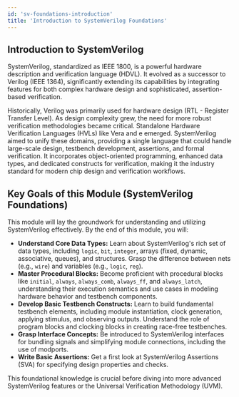 ```yaml
---
id: 'sv-foundations-introduction'
title: 'Introduction to SystemVerilog Foundations'
---
```


## Introduction to SystemVerilog

SystemVerilog, standardized as IEEE 1800, is a powerful hardware description and verification language (HDVL). It evolved as a successor to Verilog (IEEE 1364), significantly extending its capabilities by integrating features for both complex hardware design and sophisticated, assertion-based verification.

Historically, Verilog was primarily used for hardware design (RTL - Register Transfer Level). As design complexity grew, the need for more robust verification methodologies became critical. Standalone Hardware Verification Languages (HVLs) like Vera and e emerged. SystemVerilog aimed to unify these domains, providing a single language that could handle large-scale design, testbench development, assertions, and formal verification. It incorporates object-oriented programming, enhanced data types, and dedicated constructs for verification, making it the industry standard for modern chip design and verification workflows.

## Key Goals of this Module (SystemVerilog Foundations)

This module will lay the groundwork for understanding and utilizing SystemVerilog effectively. By the end of this module, you will:

*   **Understand Core Data Types:** Learn about SystemVerilog's rich set of data types, including `logic`, `bit`, `integer`, arrays (fixed, dynamic, associative, queues), and structures. Grasp the difference between nets (e.g., `wire`) and variables (e.g., `logic`, `reg`).
*   **Master Procedural Blocks:** Become proficient with procedural blocks like `initial`, `always`, `always_comb`, `always_ff`, and `always_latch`, understanding their execution semantics and use cases in modeling hardware behavior and testbench components.
*   **Develop Basic Testbench Constructs:** Learn to build fundamental testbench elements, including module instantiation, clock generation, applying stimulus, and observing outputs. Understand the role of program blocks and clocking blocks in creating race-free testbenches.
*   **Grasp Interface Concepts:** Be introduced to SystemVerilog interfaces for bundling signals and simplifying module connections, including the use of modports.
*   **Write Basic Assertions:** Get a first look at SystemVerilog Assertions (SVA) for specifying design properties and checks.

This foundational knowledge is crucial before diving into more advanced SystemVerilog features or the Universal Verification Methodology (UVM).
